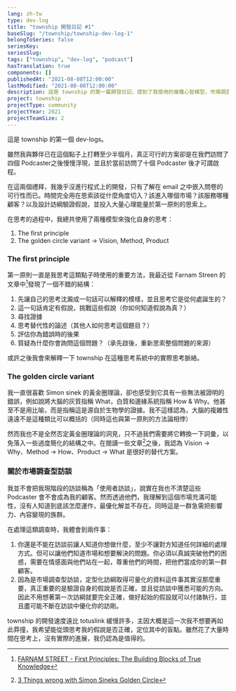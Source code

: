 ```yaml
---
lang: zh-tw
type: dev-log
title: "township 開發日記 #1"
baseSlug: "/township/township-dev-log-1"
belongToSeries: false
seriesKey: 
seriesSlug: 
tags: ["township", "dev-log", "podcast"]
hasTranslation: true
components: []
publishedAt: "2021-08-08T12:00:00"
lastModified: "2021-08-08T12:00:00"
description: 這是 township 的第一篇開發日記，提到了我使用的幾種心智模型，市場調查類的訪談是如何進行，以及我們期待 township 完成的任務。
project: township
projectType: community
projectYear: 2021
projectTeamSize: 2
---
```


這是 township 的第一個 dev-logs。

雖然我與夥伴已在這個點子上打轉至少半個月，真正可行的方案卻是在我們訪問了四個 Podcaster之後慢慢浮現，並且於當前訪問了十個 Podcaster 後才可謂啟程。

在這兩個禮拜，我幾乎沒進行程式上的開發，只有了解在 email 之中嵌入問卷的可行性而已。時間完全用在思索該從什麼角度切入？該進入哪個市場？該服務哪種顧客？以及設計訪綱驗證假說，並投入大量心理能量於第一原則的思索上。

在思考的過程中，我總共使用了兩種模型來強化自身的思考：

1. The first principle
2. The golden circle variant -> Vision, Method, Product

### The first principle

第一原則一直是我思考這類點子時使用的重要方法，我最近從 Farnam Streen 的文章中[^1]發現了一個不錯的結構：

1. 先讓自己的思考沈澱成一句話可以解釋的模樣，並且思考它是從何處誕生的？
2. 這一句話肯定有假說，挑戰這些假說（你如何知道假說為真？）
3. 尋找證據
4. 思考替代性的論述（其他人如何思考這個題目？）
5. 評估你為錯誤時的後果
6. 質疑為什麼你會詢問這個問題？（承先啟後，重新思索整個問題的來源）

或許之後我會來解釋一下 township 在這種思考系統中的實際思考脈絡。

### The golden circle variant

我一直很喜歡 Simon sinek 的黃金圈理論，卻也感受到它具有一些無法被證明的錯誤，例如說將大腦的灰質指稱 What，白質和邊緣系統指稱 How & Why。他甚至不是用比喻，而是指稱這是源自於生物學的證據。我不這樣認為，大腦的複雜性遠遠不是這種類比可以概括的（同時這也與第一原則的方法論相悖）

然而我也不是全然否定黃金圈理論的洞見，只不過我們需要將它轉換一下詞彙，以免落入一些過度簡化的結構之中。在閱讀一些文章[^2]之後，我認為 Vision -> Why、Method -> How、Product -> What 是很好的替代方案。

### 關於市場調查型訪談

我並不會把我現階段的訪談稱為「使用者訪談」，說實在我也不清楚這些 Podcaster 會不會成為我的顧客。然而透過他們，我理解到這個市場充滿可能性，沒有人知道到底該怎麼運作，最優化解並不存在。同時這是一群急需把影響力、內容變現的族群。

在處理這類調查時，我體會到兩件事：

1. 你還是不能在訪談前讓人知道你想做什麼，至少不讓對方知道任何詳細的處理方式。但可以讓他們知道市場和想要解決的問題。你必須以真誠突破他們的困惑，需要在情感面與他們站在一起，尊重他們的時間，把他們當成你的第一群顧客。
2. 因為是市場調查型訪談，定型化訪綱取得可量化的資料這件事其實沒那麼重要，真正重要的是驗證自身的假說是否正確，並且從訪談中獲悉可能的方向。因此不用想著第一次訪綱就要完全正確，做好起始的假設就可以付諸執行，並且盡可能不斷在訪談中優化你的訪剛。

township 的開發速度遠比 totuslink 緩慢許多，主因大概是這一次我不想要再如此莽撞，我希望能從頭思考我的假說是否正確，定位其中的盲點。雖然花了大量時間在思考上，沒有實際的進展，我仍認為是值得的。

[^1]: [FARNAM STREET - First Principles: The Building Blocks of True Knowledge](https://fs.blog/2018/04/first-principles/)
[^2]: [3 Things wrong with Simon Sineks Golden Circle](https://uxplanet.org/3-things-wrong-with-simon-sineks-golden-circle-f262fed6ce3f)